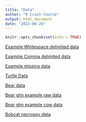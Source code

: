 ```yaml
---
title: "Data"
author: "R Crash Course"
output: html_document
date: "2023-06-26"
---
```


```r
knitr::opts_chunk$set(echo = TRUE)
```

[Example Whitespace delimited data](data/data.txt) 

[Example Comma delimited data](data/data.csv) 

[Example missing data](data/data_missing.txt)

[Turtle Data](data/turtle_data.txt)

[Bear data](data/bear_2008_2016.csv)

[Bear glm example raw data](data/pagube_2008_2016_spatial.csv)

[Bear glm example cow data](data/cows.csv)

[Bobcat necropsy data](data/Bobcat_necropsy_data.csv)

